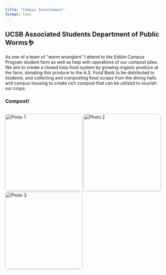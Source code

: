 ```yaml
---
title: "Campus Involvement"
format: html
---
```


## UCSB Associated Students Department of Public Worms🪱

As one of a team of "worm wranglers" I attend to the Edible Campus Program student farm as well as help with operations of our compost piles. We aim to create a closed loop food system by growing organic produce at the farm, donating this produce to the A.S. Food Bank to be distributed to students, and collecting and composting food scraps from the dining halls and campus housing to create rich compost that can be utilized to nourish our crops. 

### Compost!

<!-- Lightbox assets -->
<link href="lightbox/lightbox.min.css" rel="stylesheet" />
<script src="lightbox/lightbox.min.js"></script>


<div class="photo-grid">
  <a href="/images/compost1.jpeg" data-lightbox="gallery">
    <img src="/images/compost1.jpeg" alt="Photo 1">
  </a>
  <a href="/images/wormbin.jpeg" data-lightbox="gallery">
    <img src="/images/wormbin.jepg" alt="Photo 2">
  </a>
  <a href="/images/diningcommons1.jpeg" data-lightbox="gallery">
    <img src="/images/diningcommons1.jpeg" alt="Photo 3">
  </a>
</div>

<style>
.photo-grid {
  display: flex;
  flex-wrap: wrap;
  gap: 1rem;
  justify-content: center;
}
.photo-grid a img {
  width: 250px;
  height: auto;
  border-radius: 8px;
  box-shadow: 0 2px 5px rgba(0,0,0,0.1);
  transition: transform 0.2s ease;
}
.photo-grid a img:hover {
  transform: scale(1.05);
}
</style>